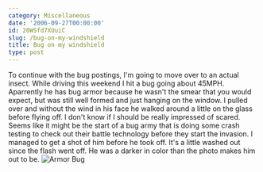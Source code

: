 ```yaml
---
category: Miscellaneous
date: '2006-09-27T00:00:00'
id: 20WSfd7XUuiC
slug: /bug-on-my-windshield
title: Bug on my windshield
type: post
---
```


To continue with the bug postings, I'm going to move over to an
actual insect. While driving this weekend I hit a bug going about
45MPH. Aparrently he has bug armor because he wasn't the smear that
you would expect, but was still well formed and just hanging on the
window. I pulled over and without the wind in his face he walked
around a little on the glass before flying off. I don't know if I
should be really impressed of scared. Seems like it might be the
start of a bug army that is doing some crash testing to check out
their battle technology before they start the invasion. I managed
to get a shot of him before he took off. It's a little washed out
since the flash went off. He was a darker in color than the photo
makes him out to be.
![Armor Bug](http://www.alanwsmith.com/blog/wp-content/uploads/20060923-105004-01.jpg "Armor Bug")